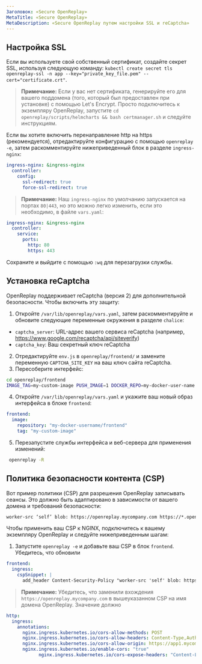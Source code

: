 ```yaml
---
Заголовок: «Secure OpenReplay»
MetaTitle: «Secure OpenReplay»
MetaDescription: «Secure OpenReplay путем настройки SSL и reCaptcha»
---
```


## Настройка SSL

Если вы используете свой собственный сертификат, создайте секрет SSL, используя следующую команду: `kubectl create secret tls openreplay-ssl -n app --key="private_key_file.pem" --cert="certificate.crt"`.

> **Примечание:** Если у вас нет сертификата, генерируйте его для вашего поддомена (того, который был предоставлен при установке) с помощью Let's Encrypt. Просто подключитесь к экземпляру OpenReplay, запустите `cd openreplay/scripts/helmcharts && bash certmanager.sh` и следуйте инструкциям.

Если вы хотите включить перенаправление http на https (рекомендуется), отредактируйте конфигурацию с помощью `openreplay -e`, затем раскомментируйте нижеприведенный блок в разделе `ingress-nginx`:


```yaml
ingress-nginx: &ingress-nginx
  controller:
    config:
      ssl-redirect: true
      force-ssl-redirect: true
```


> **Примечание:** Наш `ingress-nginx` по умолчанию запускается на портах `80|443`, но это можно легко изменить, если это необходимо, в файле `vars.yaml`:


```yaml
ingress-nginx: &ingress-nginx
  controller:
    service:
      ports:
        http: 80
        https: 443
```


Сохраните и выйдите с помощью `:wq` для перезагрузки службы.

## Установка reCaptcha

OpenReplay поддерживает reCaptcha (версия 2) для дополнительной безопасности. Чтобы включить эту защиту:

1. Откройте `/var/lib/openreplay/vars.yaml`, затем раскомментируйте и обновите следующие переменные окружения в разделе `chalice`:
- `captcha_server`: URL-адрес вашего сервиса reCaptcha (например, https://www.google.com/recaptcha/api/siteverify)
- `captcha_key`: Ваш секретный ключ reCaptcha

2. Отредактируйте `env.js` в `openreplay/frontend/` и замените переменную `CAPTCHA_SITE_KEY` на ваш ключ сайта reCaptcha.
3. Пересоберите интерфейс:


```bash
cd openreplay/frontend
IMAGE_TAG=my-custom-image PUSH_IMAGE=1 DOCKER_REPO=my-docker-user-name bash -x build.sh
```


4. Откройте `/var/lib/openreplay/vars.yaml` и укажите ваш новый образ интерфейса в блоке `frontend`:


```yaml
frontend:
  image:
    repository: "my-docker-username/frontend"
    tag: "my-custom-image"
```


5. Перезапустите службы интерфейса и веб-сервера для применения изменений:


```bash
 openreplay -R
```


## Политика безопасности контента (CSP)

Вот пример политики (CSP) для разрешения OpenReplay записывать сеансы. Это должно быть адаптировано в зависимости от вашего домена и требований безопасности:


```html
worker-src ‘self’ blob: https://openreplay.mycompany.com https://*.openreplay.com; script-src ‘self’ https://openreplay.mycompany.com https://*.openreplay.com;
```


Чтобы применить ваш CSP к NGINX, подключитесь к вашему экземпляру OpenReplay и следуйте нижеприведенным шагам:

1. Запустите `openreplay -e` и добавьте ваш CSP в блок `frontend`. Убедитесь, что обновили


```yaml
frontend:
  ingress:
    cspSnippet: |
      add_header Content-Security-Policy "worker-src 'self' blob: https://openreplay.mycompany.com https://*.openreplay.com; script-src 'self' https://openreplay.mycompany.com https://*.openreplay.com;";
```


> **Примечание:** Убедитесь, что заменили вхождения `https://openreplay.mycompany.com` в вышеуказанном CSP на имя домена OpenReplay. Значение должно
```yaml
http:
  ingress:
    annotations:
      nginx.ingress.kubernetes.io/cors-allow-methods: POST
      nginx.ingress.kubernetes.io/cors-allow-headers: Content-Type,Authorization,Content-Encoding
      nginx.ingress.kubernetes.io/cors-allow-origin: https://app1.mycompany.com,https://app2.mycompany.com,https://*.mycompany.com
      nginx.ingress.kubernetes.io/enable-cors: "true"
			nginx.ingress.kubernetes.io/cors-expose-headers: "Content-Length"
```
